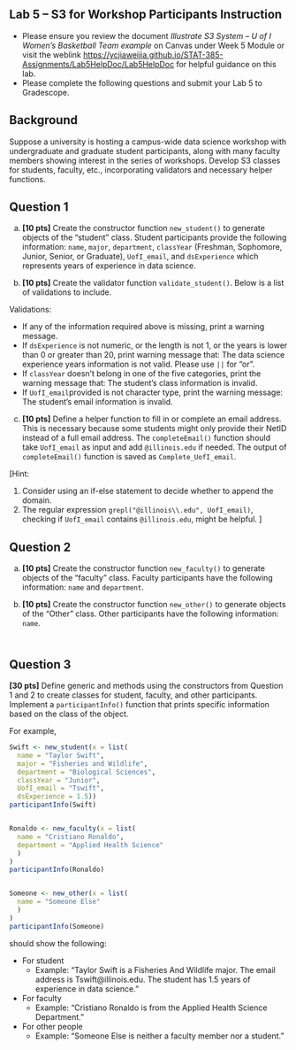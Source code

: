 
## Lab 5 -- S3 for Workshop Participants Instruction

* Please ensure you review the document  *Illustrate S3 System – U of I Women’s Basketball Team example* on Canvas under Week 5 Module or visit the weblink <https://ycjiaweijia.github.io/STAT-385-Assignments/Lab5HelpDoc/Lab5HelpDoc> for helpful guidance on this lab.
* Please complete the following questions and submit your Lab 5 to Gradescope. 



## Background

Suppose a university is hosting a campus-wide data science workshop with undergraduate and graduate student participants, along with many faculty members showing interest in the series of workshops. Develop S3 classes for students, faculty, etc., incorporating validators and necessary helper functions. 

## Question 1

(a) **[10 pts]** Create the constructor function `new_student()` to generate objects of the "student" class. Student participants provide the following information: `name`, `major`, `department`, `classYear` (Freshman, Sophomore, Junior, Senior, or Graduate), `UofI_email`, and `dsExperience` which represents years of experience in data science.  

(b) **[10 pts]** Create the validator function `validate_student()`. Below is a list of validations to include.

Validations:

* If any of the information required above is missing, print a warning message. 
* If `dsExperience` is not numeric, or the length is not 1, or the years is lower than 0 or greater than 20, print warning message that: The data science experience years information is not valid. Please use `||` for "or". 
* If `classYear` doesn't belong in one of the five categories, print the warning message that: The student's class information is invalid.
* If `UofI_email`provided is not character type, print the warning message: The student's email information is invalid.


(c) **[10 pts]** Define a helper function to fill in or complete an email address. This is necessary because some students might only provide their NetID instead of a full email address. The `completeEmail()` function should take `UofI_email` as input and add `@illinois.edu` if needed. The output of `completeEmail()` function is saved as `Complete_UofI_email`.

[Hint: 

1. Consider using an if-else statement to decide whether to append the domain.
2. The regular expression `grepl("@illinois\\.edu", UofI_email)`, checking if `UofI_email` contains `@illinois.edu`, might be helpful.
] 




## Question 2

(a) **[10 pts]** Create the constructor function `new_faculty()` to generate objects of the "faculty" class. Faculty participants have the following information: `name` and `department`. 

(b) **[10 pts]** Create the constructor function `new_other()` to generate objects of the "Other" class. Other participants have the following information: `name`. 

::: {style="height:10px;"}
:::


## Question 3

**[30 pts]** Define generic and methods using the constructors from Question 1 and 2 to create classes for student, faculty, and other participants. Implement a `participantInfo()` function that prints specific information based on the class of the object.

For example,

```r
Swift <- new_student(x = list(
  name = "Taylor Swift",
  major = "Fisheries and Wildlife",
  department = "Biological Sciences",
  classYear = "Junior", 
  UofI_email = "Tswift",
  dsExperience = 1.5))
participantInfo(Swift)


Ronaldo <- new_faculty(x = list(
  name = "Cristiano Ronaldo", 
  department = "Applied Health Science"
  )
)
participantInfo(Ronaldo)


Someone <- new_other(x = list(
  name = "Someone Else"
  )
)
participantInfo(Someone)


```

should show the following:

* For student
  + Example: "Taylor Swift is a Fisheries And Wildlife major. The email address is Tswift@illinois.edu. The student has 1.5 years of experience in data science."
* For faculty
  + Example: "Cristiano Ronaldo is from the Applied Health Science Department."
* For other people
  + Example: "Someone Else is neither a faculty member nor a student."
  

